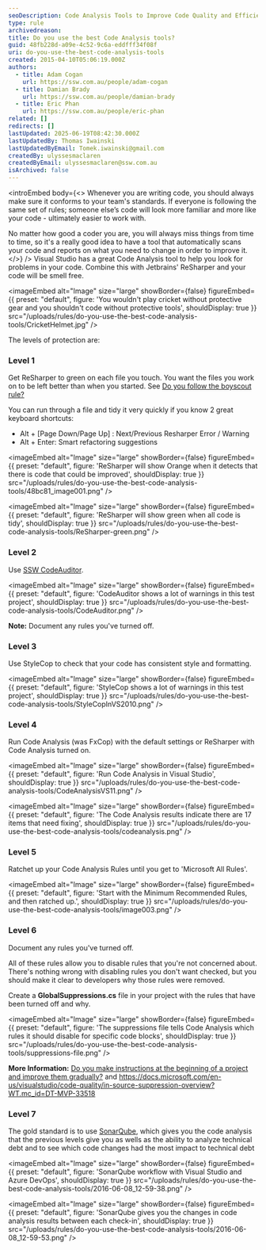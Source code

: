 ```yaml
---
seoDescription: Code Analysis Tools to Improve Code Quality and Efficiency
type: rule
archivedreason:
title: Do you use the best Code Analysis tools?
guid: 48fb228d-a09e-4c52-9c6a-eddfff34f08f
uri: do-you-use-the-best-code-analysis-tools
created: 2015-04-10T05:06:19.000Z
authors:
  - title: Adam Cogan
    url: https://ssw.com.au/people/adam-cogan
  - title: Damian Brady
    url: https://ssw.com.au/people/damian-brady
  - title: Eric Phan
    url: https://ssw.com.au/people/eric-phan
related: []
redirects: []
lastUpdated: 2025-06-19T08:42:30.000Z
lastUpdatedBy: Thomas Iwainski
lastUpdatedByEmail: Tomek.iwainski@gmail.com
createdBy: ulyssesmaclaren
createdByEmail: ulyssesmaclaren@ssw.com.au
isArchived: false
---
```


<introEmbed
  body={<>
Whenever you are writing code, you should always make sure it conforms to your team's standards. If everyone is following the same set of rules; someone else’s code will look more familiar and more like your code - ultimately easier to work with.

No matter how good a coder you are, you will always miss things from time to time, so it's a really good idea to have a tool that automatically scans your code and reports on what you need to change in order to improve it.
  </>}
/>
Visual Studio has a great Code Analysis tool to help you look for problems in your code. Combine this with Jetbrains' ReSharper and your code will be smell free.


<imageEmbed
  alt="Image"
  size="large"
  showBorder={false}
  figureEmbed={{
    preset: "default",
    figure: 'You wouldn\'t play cricket without protective gear and you shouldn\'t code without protective tools',
    shouldDisplay: true
  }}
  src="/uploads/rules/do-you-use-the-best-code-analysis-tools/CricketHelmet.jpg"
/>

The levels of protection are:

### Level 1

Get ReSharper to green on each file you touch. You want the files you work on to be left better than when you started. See [Do you follow the boyscout rule?](/follow-boy-scout-rule/)

You can run through a file and tidy it very quickly if you know 2 great keyboard shortcuts:

* Alt + [Page Down/Page Up] : Next/Previous Resharper Error / Warning
* Alt + Enter: Smart refactoring suggestions


<imageEmbed
  alt="Image"
  size="large"
  showBorder={false}
  figureEmbed={{
    preset: "default",
    figure: 'ReSharper will show Orange when it detects that there is code that could be improved',
    shouldDisplay: true
  }}
  src="/uploads/rules/do-you-use-the-best-code-analysis-tools/48bc81_image001.png"
/>


<imageEmbed
  alt="Image"
  size="large"
  showBorder={false}
  figureEmbed={{
    preset: "default",
    figure: 'ReSharper will show green when all code is tidy',
    shouldDisplay: true
  }}
  src="/uploads/rules/do-you-use-the-best-code-analysis-tools/ReSharper-green.png"
/>

### Level 2

Use [SSW CodeAuditor](https://codeauditor.com).


<imageEmbed
  alt="Image"
  size="large"
  showBorder={false}
  figureEmbed={{
    preset: "default",
    figure: 'CodeAuditor shows a lot of warnings in this test project',
    shouldDisplay: true
  }}
  src="/uploads/rules/do-you-use-the-best-code-analysis-tools/CodeAuditor.png"
/>

**Note:** Document any rules you've turned off.

### Level 3

Use StyleCop to check that your code has consistent style and formatting.


<imageEmbed
  alt="Image"
  size="large"
  showBorder={false}
  figureEmbed={{
    preset: "default",
    figure: 'StyleCop shows a lot of warnings in this test project',
    shouldDisplay: true
  }}
  src="/uploads/rules/do-you-use-the-best-code-analysis-tools/StyleCopInVS2010.png"
/>

### Level 4

Run Code Analysis (was FxCop) with the default settings or ReSharper with Code Analysis turned on.


<imageEmbed
  alt="Image"
  size="large"
  showBorder={false}
  figureEmbed={{
    preset: "default",
    figure: 'Run Code Analysis in Visual Studio',
    shouldDisplay: true
  }}
  src="/uploads/rules/do-you-use-the-best-code-analysis-tools/CodeAnalysisVS11.png"
/>


<imageEmbed
  alt="Image"
  size="large"
  showBorder={false}
  figureEmbed={{
    preset: "default",
    figure: 'The Code Analysis results indicate there are 17 items that need fixing',
    shouldDisplay: true
  }}
  src="/uploads/rules/do-you-use-the-best-code-analysis-tools/codeanalysis.png"
/>

### Level 5

Ratchet up your Code Analysis Rules until you get to 'Microsoft All Rules'.


<imageEmbed
  alt="Image"
  size="large"
  showBorder={false}
  figureEmbed={{
    preset: "default",
    figure: 'Start with the Minimum Recommended Rules, and then ratched up.',
    shouldDisplay: true
  }}
  src="/uploads/rules/do-you-use-the-best-code-analysis-tools/image003.png"
/>

### Level 6

Document any rules you've turned off.

All of these rules allow you to disable rules that you're not concerned about. There's nothing wrong with disabling rules you don't want checked, but you should make it clear to developers why those rules were removed.

Create a **GlobalSuppressions.cs** file in your project with the rules that have been turned off and why.


<imageEmbed
  alt="Image"
  size="large"
  showBorder={false}
  figureEmbed={{
    preset: "default",
    figure: 'The suppressions file tells Code Analysis which rules it should disable for specific code blocks',
    shouldDisplay: true
  }}
  src="/uploads/rules/do-you-use-the-best-code-analysis-tools/suppressions-file.png"
/>

**More Information:** [Do you make instructions at the beginning of a project and improve them gradually?](/do-you-make-instructions-at-the-beginning-of-a-project-and-improve-them-gradually) and <https://docs.microsoft.com/en-us/visualstudio/code-quality/in-source-suppression-overview?WT.mc_id=DT-MVP-33518>

### Level 7

The gold standard is to use [SonarQube](https://www.sonarqube.org/), which gives you the code analysis that the previous levels give you as wells as the ability to analyze technical debt and to see which code changes had the most impact to technical debt


<imageEmbed
  alt="Image"
  size="large"
  showBorder={false}
  figureEmbed={{
    preset: "default",
    figure: 'SonarQube workflow with Visual Studio and Azure DevOps',
    shouldDisplay: true
  }}
  src="/uploads/rules/do-you-use-the-best-code-analysis-tools/2016-06-08_12-59-38.png"
/>


<imageEmbed
  alt="Image"
  size="large"
  showBorder={false}
  figureEmbed={{
    preset: "default",
    figure: 'SonarQube gives you the changes in code analysis results between each check-in',
    shouldDisplay: true
  }}
  src="/uploads/rules/do-you-use-the-best-code-analysis-tools/2016-06-08_12-59-53.png"
/>
